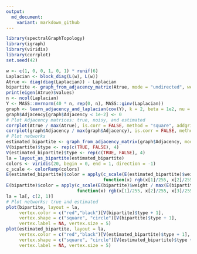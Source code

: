 ```yaml
---
output:
  md_document:
    variant: markdown_github
---
```


```r
library(spectralGraphTopology)
library(igraph)
library(viridis)
library(corrplot)
set.seed(42)

w <- c(1, 0, 0, 1, 0, 1) * runif(6)
Laplacian <- block_diag(L(w), L(w))
Atrue <- diag(diag(Laplacian)) - Laplacian
bipartite <- graph_from_adjacency_matrix(Atrue, mode = "undirected", weighted = TRUE)
print(eigen(Atrue)$values)
n <- ncol(Laplacian)
Y <- MASS::mvrnorm(40 * n, rep(0, n), MASS::ginv(Laplacian))
graph <- learn_adjacency_and_laplacian(cov(Y), k = 2, beta = 1e2, nu = 1e2, verbose = FALSE)
graph$Adjacency[graph$Adjacency < 1e-2] <- 0
# Plot Adjacency matrices: true, noisy, and estimated
corrplot(Atrue / max(Atrue), is.corr = FALSE, method = "square", addgrid.col = NA, tl.pos = "n", cl.cex = 1.25)
corrplot(graph$Adjacency / max(graph$Adjacency), is.corr = FALSE, method = "square", addgrid.col = NA, tl.pos = "n", cl.cex = 1.25)
# Plot networks
estimated_bipartite <- graph_from_adjacency_matrix(graph$Adjacency, mode = "undirected", weighted = TRUE)
V(bipartite)$type <- rep(c(TRUE, FALSE), 4)
V(estimated_bipartite)$type <- rep(c(TRUE, FALSE), 4)
la = layout_as_bipartite(estimated_bipartite)
colors <- viridis(20, begin = 0, end = 1, direction = -1)
c_scale <- colorRamp(colors)
E(estimated_bipartite)$color = apply(c_scale(E(estimated_bipartite)$weight / max(E(estimated_bipartite)$weight)), 1,
                                     function(x) rgb(x[1]/255, x[2]/255, x[3]/255))
E(bipartite)$color = apply(c_scale(E(bipartite)$weight / max(E(bipartite)$weight)), 1,
                           function(x) rgb(x[1]/255, x[2]/255, x[3]/255))
la = la[, c(2, 1)]
# Plot networks: true and estimated
plot(bipartite, layout = la,
     vertex.color = c("red","black")[V(bipartite)$type + 1],
     vertex.shape = c("square", "circle")[V(bipartite)$type + 1],
     vertex.label = NA, vertex.size = 5)
plot(estimated_bipartite, layout = la,
     vertex.color = c("red","black")[V(estimated_bipartite)$type + 1],
     vertex.shape = c("square", "circle")[V(estimated_bipartite)$type + 1],
     vertex.label = NA, vertex.size = 5)
```
